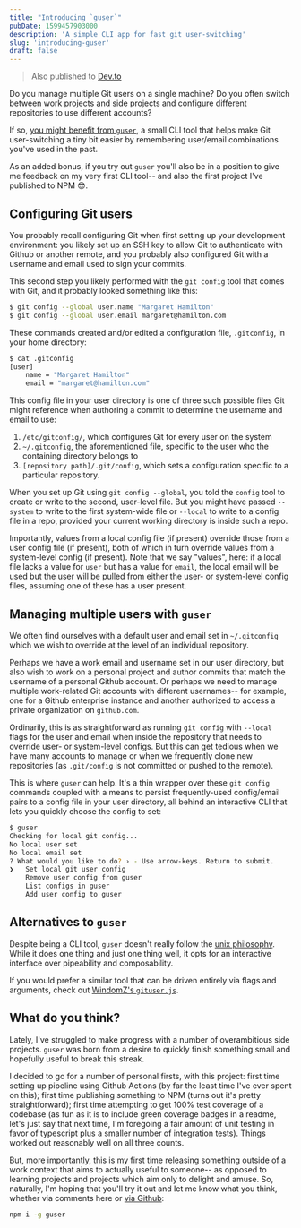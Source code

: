```yaml
---
title: "Introducing `guser`"
pubDate: 1599457903000
description: 'A simple CLI app for fast git user-switching'
slug: 'introducing-guser'
draft: false
---
```


> Also published to [Dev.to](https://dev.to/krnsk0/introducing-guser-a-cli-tool-for-git-user-switching-lf6)

Do you manage multiple Git users on a single machine? Do you often switch between work projects and side projects and configure different repositories to use different accounts?

If so, [you might benefit from `guser`](https://www.npmjs.com/package/guser), a small CLI tool that helps make Git user-switching a tiny bit easier by remembering user/email combinations you've used in the past.

As an added bonus, if you try out `guser` you'll also be in a position to give me feedback on my very first CLI tool-- and also the first project I've published to NPM 😎.

## Configuring Git users
You probably recall configuring Git when first setting up your development environment: you likely set up an SSH key to allow Git to authenticate with Github or another remote, and you probably also configured Git with a username and email used to sign your commits.

This second step you likely performed with the `git config` tool that comes with Git, and it probably looked something like this:

```bash
$ git config --global user.name "Margaret Hamilton"
$ git config --global user.email margaret@hamilton.com
```

These commands created and/or edited a configuration file, `.gitconfig`, in your home directory:

```bash
$ cat .gitconfig
[user]
	name = "Margaret Hamilton"
	email = "margaret@hamilton.com"
```

This config file in your user directory is one of three such possible files Git might reference when authoring a commit to determine the username and email to use:

1. `/etc/gitconfig/`, which configures Git for every user on the system
2. `~/.gitconfig`, the aforementioned file, specific to the user who the containing directory belongs to
3. `[repository path]/.git/config`, which sets a configuration specific to a particular repository.

When you set up Git using `git config --global`, you told the `config` tool to create or write to the second, user-level file. But you might have passed `--system` to write to the first system-wide file or `--local` to write to a config file in a repo, provided your current working directory is inside such a repo.

Importantly, values from a local config file (if present) override those from a user config file (if present), both of which in turn override values from a system-level config (if present). Note that we say "values", here: if a local file lacks a value for `user` but has a value for `email`, the local email will be used but the user will be pulled from either the user- or system-level config files, assuming one of these has a user present.


## Managing multiple users with `guser`
We often find ourselves with a default user and email set in `~/.gitconfig` which we wish to override at the level of an individual repository.

Perhaps we have a work email and username set in our user directory, but also wish to work on a personal project and author commits that match the username of a personal Github account. Or perhaps we need to manage multiple work-related Git accounts with different usernames-- for example, one for a Github enterprise instance and another authorized to access a private organization on `github.com`.

Ordinarily, this is as straightforward as running `git config` with `--local` flags for the user and email when inside the repository that needs to override user- or system-level configs. But this can get tedious when we have many accounts to manage or when we frequently clone new repositories (as `.git/config` is not committed or pushed to the remote).

This is where `guser` can help. It's a thin wrapper over these `git config` commands coupled with a means to persist frequently-used config/email pairs to a config file in your user directory, all behind an interactive CLI that lets you quickly choose the config to set:

```bash
$ guser
Checking for local git config...
No local user set
No local email set
? What would you like to do? › - Use arrow-keys. Return to submit.
❯   Set local git user config
    Remove user config from guser
    List configs in guser
    Add user config to guser
```

## Alternatives to `guser`

Despite being a CLI tool, `guser` doesn't really follow the [unix philosophy](https://en.wikipedia.org/wiki/Unix_philosophy#:~:text=The%20Unix%20philosophy%20is%20documented,%2C%20as%20yet%20unknown%2C%20program.). While it does one thing and just one thing well, it opts for an interactive interface over pipeability and composability.

If you would prefer a similar tool that can be driven entirely via flags and arguments, check out [WindomZ's `gituser.js`](https://github.com/WindomZ/gituser.js).

## What do you think?
Lately, I've struggled to make progress with a number of overambitious side projects. `guser` was born from a desire to quickly finish something small and hopefully useful to break this streak.

I decided to go for a number of personal firsts, with this project: first time setting up  pipeline using Github Actions (by far the least time I've ever spent on this); first time publishing something to NPM (turns out it's pretty straightforward); first time attempting to get 100% test coverage of a codebase (as fun as it is to include green coverage badges in a readme, let's just say that next time, I'm foregoing a fair amount of unit testing in favor of typescript plus a smaller number of integration tests). Things worked out reasonably well on all three counts.

But, more importantly, this is my first time releasing something outside of a work context that aims to actually useful to someone-- as opposed to learning projects and projects which aim only to delight and amuse. So, naturally, I'm hoping that you'll try it out and let me know what you think, whether via comments here or [via Github](https://github.com/krnsk0/guser):

```bash
npm i -g guser
```
